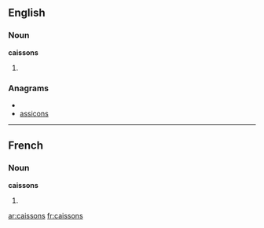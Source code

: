 ==English==

===Noun===
'''caissons'''

# {{plural of|[[caisson]]}}

===Anagrams===
* {{alphagram|acinosss}}
* [[assicons#English|assicons]]

----

==French==

===Noun===
'''caissons''' {{m|p}}

# {{plural of|[[caisson#French|caisson]]|lang=fr}}

[[ar:caissons]]
[[fr:caissons]]